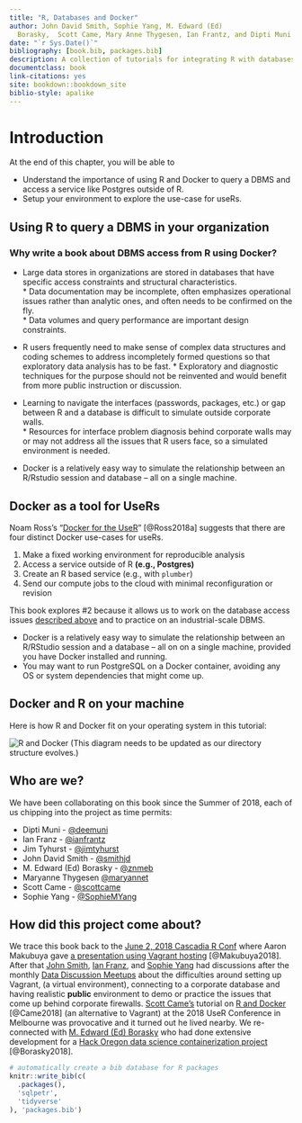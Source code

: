 ```yaml
---
title: "R, Databases and Docker"
author: John David Smith, Sophie Yang, M. Edward (Ed) 
  Borasky,  Scott Came, Mary Anne Thygesen, Ian Frantz, and Dipti Muni
date: "`r Sys.Date()`"
bibliography: [book.bib, packages.bib]
description: A collection of tutorials for integrating R with databases using Docker
documentclass: book
link-citations: yes
site: bookdown::bookdown_site
biblio-style: apalike
---
```


# Introduction

At the end of this chapter, you will be able to

  * Understand the importance of using R and Docker to query a DBMS and access a service like Postgres outside of R. 
  * Setup your environment to explore the use-case for useRs.

## Using R to query a DBMS in your organization

### Why write a book about DBMS access from R using Docker?

* Large data stores in organizations are stored in databases that have specific access constraints and structural characteristics.  
            * Data documentation may be incomplete, often emphasizes operational issues rather than analytic ones, and often needs to be confirmed on the fly.  
            * Data volumes and query performance are important design constraints.
            
* R users frequently need to make sense of complex data structures and coding schemes to address incompletely formed questions so that exploratory data analysis has to be fast. 
            * Exploratory and diagnostic techniques for the purpose should not be reinvented and would benefit from more public instruction or discussion.
            
* Learning to navigate the interfaces (passwords, packages, etc.) or gap between R and a database is difficult to simulate outside corporate walls.  
            * Resources for interface problem diagnosis behind corporate walls may or may not address all the issues that R users face, so a simulated environment is needed.
            
* Docker is a relatively easy way to simulate the relationship between an R/Rstudio session and database -- all on a single machine.

## Docker as a tool for UseRs

Noam Ross's "[Docker for the UseR](https://nyhackr.blob.core.windows.net/presentations/Docker-for-the-UseR_Noam-Ross.pdf)" [@Ross2018a] suggests that there are four distinct Docker use-cases for useRs.  

1. Make a fixed working environment for reproducible analysis
2. Access a service outside of R **(e.g., Postgres)**
3. Create an R based service (e.g., with `plumber`)
4. Send our compute jobs to the cloud with minimal reconfiguration or revision

This book explores #2 because it allows us to work on the database access issues [described above][Using R to query a DBMS in your organization] and to practice on an industrial-scale DBMS.  

* Docker is a relatively easy way to simulate the relationship between an R/RStudio session and a database -- all on on a single machine, provided you have Docker installed and running.
* You may want to run PostgreSQL on a Docker container, avoiding any OS or system dependencies that might come up. 


## Docker and R on your machine

Here is how R and Docker fit on your operating system in this tutorial:
    
![R and Docker](./screenshots/r-and-docker.png)
(This diagram needs to be updated as our directory structure evolves.)

## Who are we?

We have been collaborating on this book since the Summer of 2018, each of us chipping into the project as time permits:

* Dipti Muni - [\@deemuni](https://github.com/deemuni)
* Ian Franz - [\@ianfrantz](https://github.com/ianfrantz)
* Jim Tyhurst - [\@jimtyhurst](https://github.com/jimtyhurst)
* John David Smith - [\@smithjd](https://github.com/smithjd)
* M. Edward (Ed) Borasky - [\@znmeb](https://github.com/znmeb)
* Maryanne Thygesen [\@maryannet](https://github.com/maryannet)
* Scott Came - [\@scottcame](https://github.com/scottcame)
* Sophie Yang - [\@SophieMYang](https://github.com/SophieMYang)

## How did this project come about?

We trace this book back to the [June 2, 2018 Cascadia R Conf](https://cascadiarconf.com/) where Aaron Makubuya gave [a presentation using Vagrant hosting](https://github.com/Cascadia-R/Using_R_With_Databases) [@Makubuya2018].  After that [John Smith](https://github.com/smithjd), [Ian Franz](https://github.com/ianfrantz), and [Sophie Yang](https://github.com/SophieMYang) had discussions after the monthly [Data Discussion Meetups](https://www.meetup.com/Portland-Data-Science-Group/events/fxvhbnywmbgb/) about the difficulties around setting up Vagrant, (a virtual environment), connecting to a corporate database and having realistic **public** environment to demo or practice the issues that come up behind corporate firewalls. [Scott Came's](https://github.com/scottcame) tutorial on [R and Docker](http://www.cascadia-analytics.com/2018/07/21/docker-r-p1.html) [@Came2018] (an alternative to Vagrant) at the 2018 UseR Conference in Melbourne was provocative and it turned out he lived nearby.  We re-connected with [M. Edward (Ed) Borasky](https://github.com/znmeb) who had done extensive development for a [Hack Oregon data science containerization project](https://github.com/hackoregon/data-science-pet-containers) [@Borasky2018].

```r
# automatically create a bib database for R packages
knitr::write_bib(c(
  .packages(),
  'sqlpetr',
  'tidyverse'
), 'packages.bib')
```
